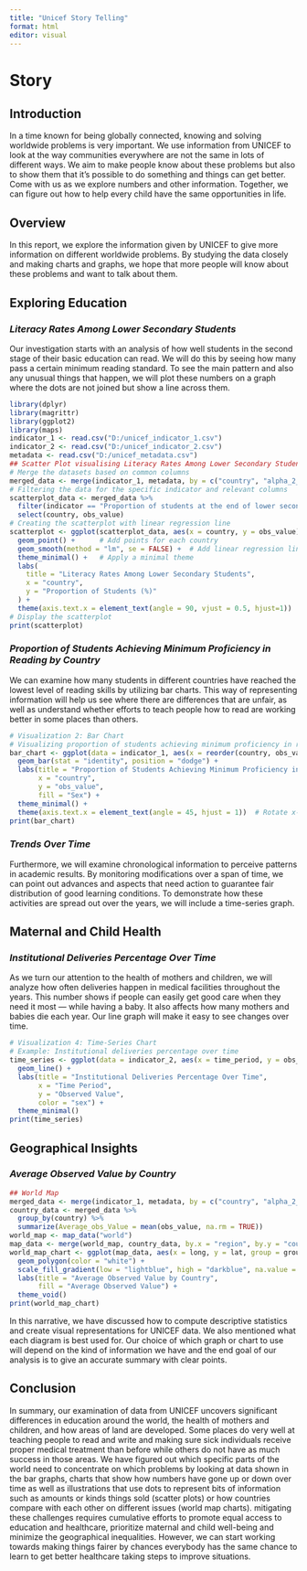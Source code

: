 ---
title: "Unicef Story Telling"
format: html
editor: visual
---

# Story

## **Introduction** 

In a time known for being globally connected, knowing and solving worldwide problems is very important. We use information from UNICEF to look at the way communities everywhere are not the same in lots of different ways. We aim to make people know about these problems but also to show them that it’s possible to do something and things can get better. Come with us as we explore numbers and other information. Together, we can figure out how to help every child have the same opportunities in life.

## Overview

In this report, we explore the information given by UNICEF to give more information on different worldwide problems. By studying the data closely and making charts and graphs, we hope that more people will know about these problems and want to talk about them.

## **Exploring Education**

### ***Literacy Rates Among Lower Secondary Students***

Our investigation starts with an analysis of how well students in the second stage of their basic education can read. We will do this by seeing how many pass a certain minimum reading standard. To see the main pattern and also any unusual things that happen, we will plot these numbers on a graph where the dots are not joined but show a line across them.

```{r}
library(dplyr)
library(magrittr)
library(ggplot2)
library(maps)
indicator_1 <- read.csv("D:/unicef_indicator_1.csv")
indicator_2 <- read.csv("D:/unicef_indicator_2.csv")
metadata <- read.csv("D:/unicef_metadata.csv")
## Scatter Plot visualising Literacy Rates Among Lower Secondary Students
# Merge the datasets based on common columns
merged_data <- merge(indicator_1, metadata, by = c("country", "alpha_2_code", "alpha_3_code", "numeric_code"))
# Filtering the data for the specific indicator and relevant columns
scatterplot_data <- merged_data %>%
  filter(indicator == "Proportion of students at the end of lower secondary achieving at least a minimum proficiency level in reading") %>%
  select(country, obs_value)
# Creating the scatterplot with linear regression line
scatterplot <- ggplot(scatterplot_data, aes(x = country, y = obs_value)) +
  geom_point() +      # Add points for each country
  geom_smooth(method = "lm", se = FALSE) +  # Add linear regression line
  theme_minimal() +   # Apply a minimal theme
  labs(
    title = "Literacy Rates Among Lower Secondary Students",
    x = "country",
    y = "Proportion of Students (%)"
  ) +
  theme(axis.text.x = element_text(angle = 90, vjust = 0.5, hjust=1))  
# Display the scatterplot
print(scatterplot)
```

### ***Proportion of Students Achieving Minimum Proficiency in Reading by Country***

We can examine how many students in different countries have reached the lowest level of reading skills by utilizing bar charts. This way of representing information will help us see where there are differences that are unfair, as well as understand whether efforts to teach people how to read are working better in some places than others.

```{r}
# Visualization 2: Bar Chart
# Visualizing proportion of students achieving minimum proficiency in reading by country
bar_chart <- ggplot(data = indicator_1, aes(x = reorder(country, obs_value), y = obs_value, fill = sex)) +
  geom_bar(stat = "identity", position = "dodge") +
  labs(title = "Proportion of Students Achieving Minimum Proficiency in Reading",
       x = "country",
       y = "obs_value",
       fill = "Sex") +
  theme_minimal() +
  theme(axis.text.x = element_text(angle = 45, hjust = 1))  # Rotate x-axis labels
print(bar_chart)
```

### ***Trends Over Time***

Furthermore, we will examine chronological information to perceive patterns in academic results. By monitoring modifications over a span of time, we can point out advances and aspects that need action to guarantee fair distribution of good learning conditions. To demonstrate how these activities are spread out over the years, we will include a time-series graph.

## **Maternal and Child Health**

### ***Institutional Deliveries Percentage Over Time***

As we turn our attention to the health of mothers and children, we will analyze how often deliveries happen in medical facilities throughout the years. This number shows if people can easily get good care when they need it most — while having a baby. It also affects how many mothers and babies die each year. Our line graph will make it easy to see changes over time.

```{r}
# Visualization 4: Time-Series Chart
# Example: Institutional deliveries percentage over time
time_series <- ggplot(data = indicator_2, aes(x = time_period, y = obs_value, color = sex)) +
  geom_line() +
  labs(title = "Institutional Deliveries Percentage Over Time",
       x = "Time Period",
       y = "Observed Value",
       color = "sex") +
  theme_minimal()
print(time_series)
```

## **Geographical Insights**

### ***Average Observed Value by Country***

```{r}
## World Map
merged_data <- merge(indicator_1, metadata, by = c("country", "alpha_2_code", "alpha_3_code", "numeric_code"))
country_data <- merged_data %>%
  group_by(country) %>%
  summarize(Average_obs_Value = mean(obs_value, na.rm = TRUE))
world_map <- map_data("world")
map_data <- merge(world_map, country_data, by.x = "region", by.y = "country", all.x = TRUE)
world_map_chart <- ggplot(map_data, aes(x = long, y = lat, group = group, fill = Average_obs_Value)) +
  geom_polygon(color = "white") +
  scale_fill_gradient(low = "lightblue", high = "darkblue", na.value = "grey") +
  labs(title = "Average Observed Value by Country",
       fill = "Average Observed Value") +
  theme_void()
print(world_map_chart)
```

In this narrative, we have discussed how to compute descriptive statistics and create visual representations for UNICEF data. We also mentioned what each diagram is best used for. Our choice of which graph or chart to use will depend on the kind of information we have and the end goal of our analysis is to give an accurate summary with clear points.

## **Conclusion**

In summary, our examination of data from UNICEF uncovers significant differences in education around the world, the health of mothers and children, and how areas of land are developed. Some places do very well at teaching people to read and write and making sure sick individuals receive proper medical treatment than before while others do not have as much success in those areas. We have figured out which specific parts of the world need to concentrate on which problems by looking at data shown in the bar graphs, charts that show how numbers have gone up or down over time as well as illustrations that use dots to represent bits of information such as amounts or kinds things sold (scatter plots) or how countries compare with each other on different issues (world map charts). mitigating these challenges requires cumulative efforts to promote equal access to education and healthcare, prioritize maternal and child well-being and minimize the geographical inequalities. However, we can start working towards making things fairer by chances everybody has the same chance to learn to get better healthcare taking steps to improve situations.
